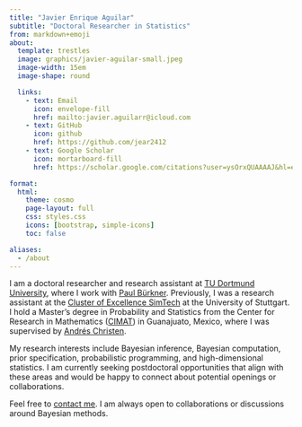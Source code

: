 ```yaml
---
title: "Javier Enrique Aguilar"
subtitle: "Doctoral Researcher in Statistics"
from: markdown+emoji
about:
  template: trestles
  image: graphics/javier-aguilar-small.jpeg
  image-width: 15em
  image-shape: round

  links:
    - text: Email
      icon: envelope-fill
      href: mailto:javier.aguilarr@icloud.com
    - text: GitHub
      icon: github
      href: https://github.com/jear2412
    - text: Google Scholar
      icon: mortarboard-fill
      href: https://scholar.google.com/citations?user=ysOrxQUAAAAJ&hl=en

format:
  html:
    theme: cosmo
    page-layout: full
    css: styles.css
    icons: [bootstrap, simple-icons]
    toc: false

aliases:
  - /about
---
```


::: {#about-heading}
I am a doctoral researcher and research assistant at [TU Dortmund University](https://compstat.statistik.tu-dortmund.de/en/), where I work with [Paul Bürkner](https://paul-buerkner.github.io). Previously, I was a research assistant at the [Cluster of Excellence SimTech](https://www.simtech.uni-stuttgart.de) at the University of Stuttgart. I hold a Master’s degree in Probability and Statistics from the Center for Research in Mathematics ([CIMAT](https://ppe.cimat.mx)) in Guanajuato, Mexico, where I was supervised by [Andrés Christen](https://www.cimat.mx/~jac/).

My research interests include Bayesian inference, Bayesian computation, prior specification, probabilistic programming, and high-dimensional statistics. I am currently seeking postdoctoral opportunities that align with these areas and would be happy to connect about potential openings or collaborations. 

Feel free to [contact me](mailto:javier.aguilarr@icloud.com). I am always open to collaborations or discussions around Bayesian methods. 

<!-- if you're interested in discussing my research or in collaborating. -->

<!-- I am a reviewer for journals such as the *Journal of the Royal Statistical Society*, *Statistics in Medicine*, and *Applied Statistics*, among others. -->

:::
